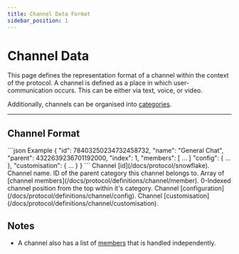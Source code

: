 ```yaml
---
title: Channel Data Format
sidebar_position: 1
---
```



# Channel Data

This page defines the representation format of a channel within the context of the protocol. A channel is defined as a
place in which user-communication occurs. This can be either via text, voice, or video.

Additionally, channels can be organised into [categories](/docs/protocol/definitions/channel/config).

---

## Channel Format

<SchemaExample path="/definitions/channel/channel.json">
```json Example
{
    "id": 78403250234732458732,
    "name": "General Chat",
    "parent": 4322639236701192000,
    "index": 1,
    "members": [  ...  ]
    "config": {  ...  },
    "customisation": {  ...  }
}
```
</SchemaExample>

<ParamsList>
    <Param name="id" type="number" required>
        Channel [id](/docs/protocol/snowflake).
    </Param>
    <Param name="name" type="string" required>
        Channel name.
    </Param>
    <Param name="parent" type="number">
        ID of the parent category this channel belongs to.
    </Param>
    <Param name="members" type="array">
        Array of [channel members](/docs/protocol/definitions/channel/member).
    </Param>
    <Param name="index" type="number">
        0-Indexed channel position from the top within it's category.
    </Param>
    <Param name="config" type="object" required>
        Channel [configuration](/docs/protocol/definitions/channel/config).
    </Param>
    <Param name="customisation" type="object">
        Channel [customisation](/docs/protocol/definitions/channel/customisation).
    </Param>
</ParamsList>

## Notes

- A channel also has a list of [members](/docs/protocol/definitions/channel/member) that is handled independently.
